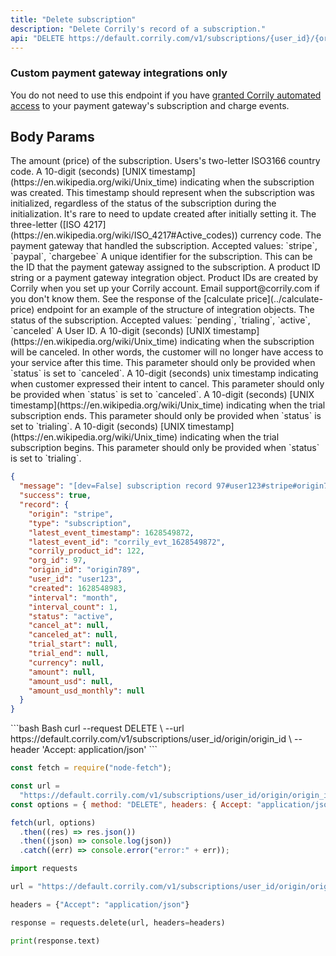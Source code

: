```yaml
---
title: "Delete subscription"
description: "Delete Corrily's record of a subscription."
api: "DELETE https://default.corrily.com/v1/subscriptions/{user_id}/{origin}/{origin_id}"
---
```


<Warning>

<h3>Custom payment gateway integrations only</h3>

You do not need to use this endpoint if you have [granted Corrily automated access](../payment-gateways/integration-guide#recommended-provide-automated-access-of-subscription-and-charge-events) to your payment gateway's subscription and charge events.

</Warning>

## Body Params

<ParamField body="amount" type="float" required>
  The amount (price) of the subscription.
</ParamField>

<ParamField body="country" type="string">
  Users's two-letter ISO3166 country code.
</ParamField>

<ParamField body="created" type="integer" required>
  A 10-digit (seconds) [UNIX timestamp](https://en.wikipedia.org/wiki/Unix_time)
  indicating when the subscription was created. This timestamp should represent
  when the subscription was initialized, regardless of the status of the
  subscription during the initialization. It's rare to need to update created
  after initially setting it.
</ParamField>

<ParamField body="currency" type="string" required>
  The three-letter ([ISO
  4217](https://en.wikipedia.org/wiki/ISO_4217#Active_codes)) currency code.
</ParamField>

<ParamField body="origin" type="string" required>
  The payment gateway that handled the subscription. Accepted values: `stripe`,
  `paypal`, `chargebee`
</ParamField>

<ParamField body="origin_id" type="string" required>
  A unique identifier for the subscription. This can be the ID that the payment
  gateway assigned to the subscription.
</ParamField>

<ParamField body="product" type="string" required>
  A product ID string or a payment gateway integration object. Product IDs are
  created by Corrily when you set up your Corrily account. Email
  support@corrily.com if you don't know them. See the response of the [calculate
  price](../calculate-price) endpoint for an example of the structure of
  integration objects.
</ParamField>

<ParamField body="status" type="string" required>
  The status of the subscription. Accepted values: `pending`, `trialing`,
  `active`, `canceled`
</ParamField>

<ParamField body="user_id" type="string" required>
  A User ID.
</ParamField>

<ParamField body="cancel_at" type="integer">
  A 10-digit (seconds) [UNIX timestamp](https://en.wikipedia.org/wiki/Unix_time)
  indicating when the subscription will be canceled. In other words, the
  customer will no longer have access to your service after this time. This
  parameter should only be provided when `status` is set to `canceled`.
</ParamField>

<ParamField body="canceled_at" type="integer">
  A 10-digit (seconds) unix timestamp indicating when customer expressed their
  intent to cancel. This parameter should only be provided when `status` is set
  to `canceled`.
</ParamField>

<ParamField body="trial_end" type="integer">
  A 10-digit (seconds) [UNIX timestamp](https://en.wikipedia.org/wiki/Unix_time)
  indicating when the trial subscription ends. This parameter should only be
  provided when `status` is set to `trialing`.
</ParamField>

<ParamField body="trial_start" type="integer">
  A 10-digit (seconds) [UNIX timestamp](https://en.wikipedia.org/wiki/Unix_time)
  indicating when the trial subscription begins. This parameter should only be
  provided when `status` is set to `trialing`.
</ParamField>

<ResponseExample>

```json Example
{
  "message": "[dev=False] subscription record 97#user123#stripe#origin789 was written.",
  "success": true,
  "record": {
    "origin": "stripe",
    "type": "subscription",
    "latest_event_timestamp": 1628549872,
    "latest_event_id": "corrily_evt_1628549872",
    "corrily_product_id": 122,
    "org_id": 97,
    "origin_id": "origin789",
    "user_id": "user123",
    "created": 1628548983,
    "interval": "month",
    "interval_count": 1,
    "status": "active",
    "cancel_at": null,
    "canceled_at": null,
    "trial_start": null,
    "trial_end": null,
    "currency": null,
    "amount": null,
    "amount_usd": null,
    "amount_usd_monthly": null
  }
}
```

</ResponseExample>

<RequestExample>
```bash Bash
curl --request DELETE \
     --url https://default.corrily.com/v1/subscriptions/user_id/origin/origin_id \
     --header 'Accept: application/json'
```

```js Node
const fetch = require("node-fetch");

const url =
  "https://default.corrily.com/v1/subscriptions/user_id/origin/origin_id";
const options = { method: "DELETE", headers: { Accept: "application/json" } };

fetch(url, options)
  .then((res) => res.json())
  .then((json) => console.log(json))
  .catch((err) => console.error("error:" + err));
```

```python Python
import requests

url = "https://default.corrily.com/v1/subscriptions/user_id/origin/origin_id"

headers = {"Accept": "application/json"}

response = requests.delete(url, headers=headers)

print(response.text)
```

</RequestExample>
